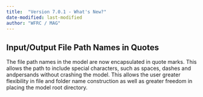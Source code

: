 ```yaml
---
title:  "Version 7.0.1 - What's New?"
date-modified: last-modified
author: "WFRC / MAG"
---
```


## Input/Output File Path Names in Quotes

The file path names in the model are now encapsulated in quote marks. This allows the path to include special characters, such as spaces, dashes and andpersands without crashing the model. This allows the user greater flexibility in file and folder name construction as well as greater freedom in placing the model root directory.